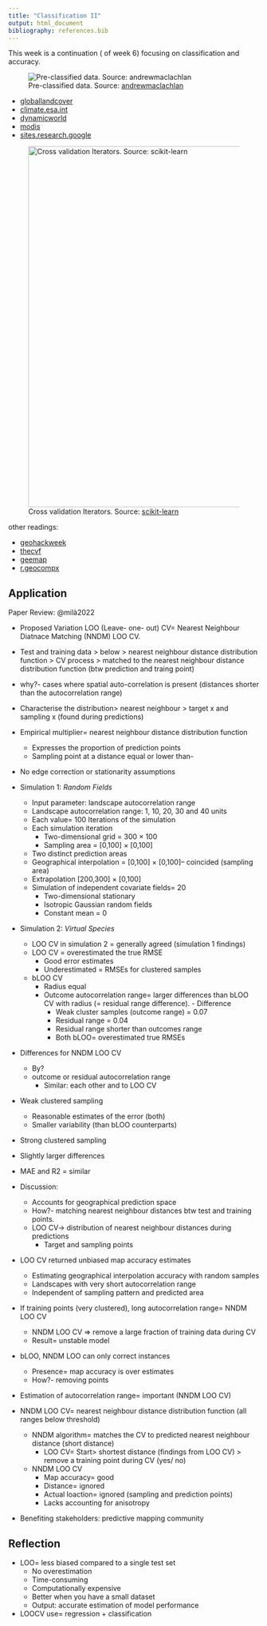 ```yaml
---
title: "Classification II"
output: html_document
bibliography: references.bib
---
```


::: column-body
This week is a continuation ( of week 6) focusing on classification and accuracy.
:::

![Pre-classified data. Source: [andrewmaclachlan](https://andrewmaclachlan.github.io/CASA0023-lecture-7/?panelset1=data2#6)](images/pre%20classified%20data.png){fig-align="center"}

::: column-body
-   [globallandcover](http://www.globallandcover.com/home_en.html?type=data)
-   [climate.esa.int](https://climate.esa.int/en/projects/land-cover/data/)
-   [dynamicworld](https://www.dynamicworld.app/explore/)
-   [modis](https://modis.gsfc.nasa.gov/data/dataprod/mod12.php)
-   [sites.research.google](https://sites.research.google/open-buildings/)
:::

![Cross validation Iterators. Source: [scikit-learn](https://scikit-learn.org/stable/modules/cross_validation.html)](images/cv3.png){fig-align="center" width="723"}

other readings:

-   [geohackweek](https://geohackweek.github.io/GoogleEarthEngine/05-classify-imagery/)
-   [thecvf](https://openaccess.thecvf.com/content_cvpr_2017/papers/Achanta_Superpixels_and_Polygons_CVPR_2017_paper.pdf)
-   [geemap](https://geemap.org/notebooks/32_supervised_classification/)
-   [r.geocompx](https://r.geocompx.org/spatial-cv.html)

## Application

::: column-body
Paper Review: @milà2022

-   Proposed Variation LOO (Leave- one- out) CV= Nearest Neighbour Diatnace Matching (NNDM) LOO CV.

-   Test and training data \> below \> nearest neighbour distance distribution function \> CV process \> matched to the nearest neighbour distance distribution function (btw prediction and traing point)

-   why?- cases where spatial auto-correlation is present (distances shorter than the autocorrelation range)

-   Characterise the distribution\> nearest neighbour \> target x and sampling x (found during predictions)

-   Empirical multiplier= nearest neighbour distance distribution function

    -   Expresses the proportion of prediction points
    -   Sampling point at a distance equal or lower than-

-   No edge correction or stationarity assumptions

-   Simulation 1: *Random Fields*

    -   Input parameter: landscape autocorrelation range
    -   Landscape autocorrelation range: 1, 10, 20, 30 and 40 units
    -   Each value= 100 Iterations of the simulation
    -   Each simulation iteration
        -   Two-dimensional grid = 300 × 100
        -   Sampling area = \[0,100\] × \[0,100\]
    -   Two distinct prediction areas
    -   Geographical interpolation = \[0,100\] × \[0,100\]-- coincided (sampling area)
    -   Extrapolation \[200,300\] × \[0,100\]
    -   Simulation of independent covariate fields= 20
        -   Two-dimensional stationary
        -   Isotropic Gaussian random fields
        -   Constant mean = 0

-   Simulation 2: *Virtual Species*

    -   LOO CV in simulation 2 = generally agreed (simulation 1 findings)
    -   LOO CV = overestimated the true RMSE
        -   Good error estimates
        -   Underestimated = RMSEs for clustered samples
    -   bLOO CV
        -   Radius equal
        -   Outcome autocorrelation range= larger differences than bLOO CV with radius (= residual range difference). - Difference
            -   Weak cluster samples (outcome range) = 0.07
            -   Residual range = 0.04
            -   Residual range shorter than outcomes range
            -   Both bLOO= overestimated true RMSEs

-   Differences for NNDM LOO CV

    -   By?
    -   outcome or residual autocorrelation range
        -   Similar: each other and to LOO CV

-   Weak clustered sampling

    -   Reasonable estimates of the error (both)
    -   Smaller variability (than bLOO counterparts)

-   Strong clustered sampling

-   Slightly larger differences

-   MAE and R2 = similar

-   Discussion:

    -   Accounts for geographical prediction space
    -   How?- matching nearest neighbour distances btw test and training points.
    -   LOO CV-\> distribution of nearest neighbour distances during predictions
        -   Target and sampling points

-   LOO CV returned unbiased map accuracy estimates

    -   Estimating geographical interpolation accuracy with random samples
    -   Landscapes with very short autocorrelation range
    -   Independent of sampling pattern and predicted area

-   If training points (very clustered), long autocorrelation range= NNDM LOO CV

    -   NNDM LOO CV =\> remove a large fraction of training data during CV
    -   Result= unstable model

-   bLOO, NNDM LOO can only correct instances

    -   Presence= map accuracy is over estimates
    -   How?- removing points

-   Estimation of autocorrelation range= important (NNDM LOO CV)

-   NNDM LOO CV= nearest neighbour distance distribution function (all ranges below threshold)

    -   NNDM algorithm= matches the CV to predicted nearest neighbour distance (short distance)
        -   LOO CV= Start\> shortest distance (findings from LOO CV) \> remove a training point during CV (yes/ no)
    -   NNDM LOO CV
        -   Map accuracy= good
        -   Distance= ignored
        -   Actual loaction= ignored (sampling and prediction points)
        -   Lacks accounting for anisotropy

-   Benefiting stakeholders: predictive mapping community
:::

## Reflection

::: column-body
-   LOO= less biased compared to a single test set
    -   No overestimation
    -   Time-consuming
    -   Computationally expensive
    -   Better when you have a small dataset
    -   Output: accurate estimation of model performance
-   LOOCV use= regression + classification
:::
